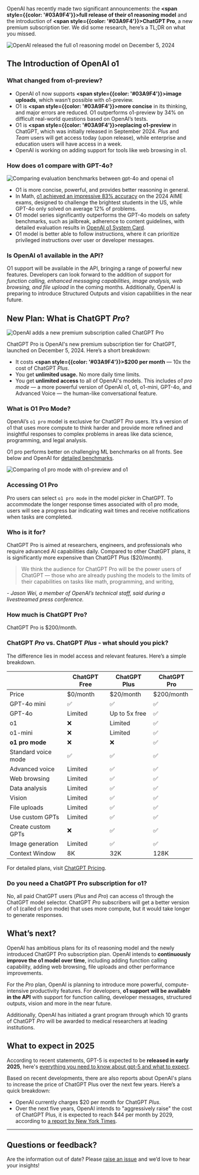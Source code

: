 OpenAI has recently made two significant announcements: the **<span style={{color: '#03A9F4'}}>full release of their o1 reasoning model</span>** and the introduction of **<span style={{color: '#03A9F4'}}>ChatGPT Pro</span>**, a new premium subscription tier. We did some research, here’s a TL;DR on what you missed.

![OpenAI released the full o1 reasoning model on December 5, 2024](/static/blog/openai-o1-and-chatgpt-pro/o1-cover.webp)

## The Introduction of OpenAI o1

### What changed from o1-preview?

- OpenAI o1 now supports **<span style={{color: '#03A9F4'}}>image uploads</span>**, which wasn’t possible with o1-preview.
- O1 is **<span style={{color: '#03A9F4'}}>more concise</span>** in its thinking, and major errors are reduced. O1 outperforms o1-preview by 34% on difficult real-world questions based on OpenAI’s tests.
- O1 is **<span style={{color: '#03A9F4'}}>replacing o1-preview</span>** in ChatGPT, which was initially released in September 2024. _Plus_ and _Team_ users will get access today (upon release), while enterprise and education users will have access in a week.
- OpenAI is working on adding support for tools like web browsing in o1.

### How does o1 compare with GPT-4o?

![Comparing evaluation benchmarks between gpt-4o and openai o1](/static/blog/openai-o1-and-chatgpt-pro/o1-improvement.webp)

- O1 is more concise, powerful, and provides better reasoning in general.
- In Math, <a href="https://openai.com/index/learning-to-reason-with-llms/" target="_blank">o1 achieved an impressive 83% accuracy</a> on the 2024 AIME exams, designed to challenge the brightest students in the US, while GPT-4o only solved on average 12% of problems.
- O1 model series significantly outperforms the GPT-4o models on safety benchmarks, such as jailbreak, adherence to content guidelines, with detailed evaluation results in <a href="https://openai.com/index/openai-o1-system-card/" target="_blank">OpenAI o1 System Card</a>.
- O1 model is better able to follow instructions, where it can prioritize privileged instructions over user or developer messages.

### Is OpenAI o1 available in the API?

O1 support will be available in the API, bringing a range of powerful new features. Developers can look forward to the addition of support for _function calling, enhanced messaging capabilities, image analysis, web browsing, and file upload_ in the coming months. Additionally, OpenAI is preparing to introduce Structured Outputs and vision capabilities in the near future.

<CallToAction
  title="Save up to 70% on your OpenAI API cost ⚡️"
  description="Helicone users can cache their responses, optimize prompts, and more."
  primaryButtonText="Get started for free"
  primaryButtonLink="/signin"
  secondaryButtonText="Calculate API costs"
  secondaryButtonLink="/llm-cost"
/>

## New Plan: What is ChatGPT _Pro_?

![OpenAI adds a new premium subscription called ChatGPT Pro](/static/blog/openai-o1-and-chatgpt-pro/chatgpt-pro.webp)

ChatGPT Pro is OpenAI's new premium subscription tier for ChatGPT, launched on December 5, 2024. Here’s a short breakdown:

- It costs **<span style={{color: '#03A9F4'}}>$200 per month</span>** — 10x the cost of ChatGPT _Plus_.
- You get **unlimited usage.** No more daily time limits.
- You get **unlimited access** to all of OpenAI's models. This includes _o1 pro mode_ — a more powerful version of OpenAI o1, o1, o1-mini, GPT-4o, and Advanced Voice — the human-like conversational feature.

### What is O1 Pro Mode?

OpenAI’s `o1 pro` model is exclusive for ChatGPT _Pro_ users. It’s a version of o1 that uses more compute to think harder and provide more refined and insightful responses to complex problems in areas like data science, programming, and legal analysis.

O1 pro performs better on challenging ML benchmarks on all fronts. See below and OpenAI for <a href="https://openai.com/index/introducing-chatgpt-pro/" target="_blank">detailed benchmarks</a>.

![Comparing o1 pro mode with o1-preview and o1](/static/blog/openai-o1-and-chatgpt-pro/o1-pro-mode-comparison.webp)

### Accessing O1 Pro

Pro users can select `o1 pro mode` in the model picker in ChatGPT. To accommodate the longer response times associated with o1 pro mode, users will see a progress bar indicating wait times and receive notifications when tasks are completed.

### Who is it for?

ChatGPT Pro is aimed at researchers, engineers, and professionals who require advanced AI capabilities daily. Compared to other ChatGPT plans, it is significantly more expensive than ChatGPT Plus ($20/month).

> We think the audience for ChatGPT Pro will be the power users of ChatGPT — those who are already pushing the models to the limits of their capabilities on tasks like math, programming, and writing,

_- Jason Wei, a member of OpenAI’s technical staff, said during a livestreamed press conference._

### How much is ChatGPT Pro?

ChatGPT Pro is $200/month.

### ChatGPT _Pro_ vs. ChatGPT _Plus_ - what should you pick?

The difference lies in model access and relevant features. Here’s a simple breakdown.

|                     | **ChatGPT Free** | **ChatGPT Plus** | **ChatGPT Pro** |
| ------------------- | ---------------- | ---------------- | --------------- |
| Price               | $0/month         | $20/month        | $200/month      |
| GPT-4o mini         | ✅               | ✅               | ✅              |
| GPT-4o              | Limited          | Up to 5x free    | ✅              |
| o1                  | ❌               | Limited          | ✅              |
| o1-mini             | ❌               | Limited          | ✅              |
| **o1 pro mode**     | ❌               | ❌               | ✅              |
| Standard voice mode | ✅               | ✅               | ✅              |
| Advanced voice      | Limited          | ✅               | ✅              |
| Web browsing        | Limited          | ✅               | ✅              |
| Data analysis       | Limited          | ✅               | ✅              |
| Vision              | Limited          | ✅               | ✅              |
| File uploads        | Limited          | ✅               | ✅              |
| Use custom GPTs     | Limited          | ✅               | ✅              |
| Create custom GPTs  | ❌               | ✅               | ✅              |
| Image generation    | Limited          | ✅               | ✅              |
| Context Window      | 8K               | 32K              | 128K            |

For detailed plans, visit <a href="https://openai.com/chatgpt/pricing/" target="_blank">ChatGPT Pricing</a>.

### Do you need a ChatGPT Pro subscription for o1?

No, all paid ChatGPT users (_Plus_ and _Pro_) can access o1 through the ChatGPT model selector. ChatGPT _Pro_ subscribers will get a better version of o1 (called o1 pro mode) that uses more compute, but it would take longer to generate responses.

## What’s next?

OpenAI has ambitious plans for its o1 reasoning model and the newly introduced ChatGPT Pro subscription plan. OpenAI intends to **continuously improve the o1 model over time**, including adding function calling capability, adding web browsing, file uploads and other performance improvements.

For the _Pro_ plan, OpenAI is planning to introduce more powerful, compute-intensive productivity features. For developers, **o1 support will be available in the API** with support for function calling, developer messages, structured outputs, vision and more in the near future.

Additionally, OpenAI has initiated a grant program through which 10 grants of ChatGPT _Pro_ will be awarded to medical researchers at leading institutions.

## What to expect in 2025

According to recent statements, GPT-5 is expected to be **released in early 2025**, here's <a href="https://www.helicone.ai/blog/openai-gpt-5" target="_blank">everything you need to know about gpt-5 and what to expect</a>.

Based on recent developments, there are also reports about OpenAI's plans to increase the price of ChatGPT Plus over the next few years. Here’s a quick breakdown:

- OpenAI currently charges $20 per month for ChatGPT _Plus_.
- Over the next five years, OpenAI intends to "aggressively raise" the cost of ChatGPT Plus, it is expected to reach $44 per month by 2029, according to <a href="https://www.nytimes.com/2024/09/27/technology/openai-chatgpt-investors-funding.html" target="_blank">a report by New York Times</a>.

---

## Questions or feedback?

Are the information out of date? Please <a href="https://github.com/Helicone/helicone/pulls" target="_blank">raise an issue</a> and we’d love to hear your insights!
